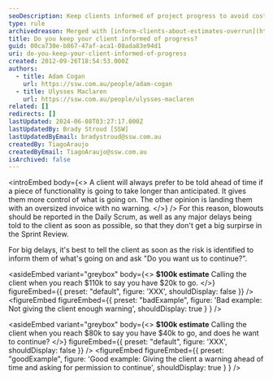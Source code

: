 ```yaml
---
seoDescription: Keep clients informed of project progress to avoid costly surprises and ensure a smoother experience.
type: rule
archivedreason: Merged with [inform-clients-about-estimates-overrun](https://www.ssw.com.au/rules/inform-clients-about-estimates-overrun)
title: Do you keep your client informed of progress?
guid: 00ca730e-b867-47af-aca1-08ada83e94d1
uri: do-you-keep-your-client-informed-of-progress
created: 2012-09-26T18:54:53.000Z
authors:
  - title: Adam Cogan
    url: https://ssw.com.au/people/adam-cogan
  - title: Ulysses Maclaren
    url: https://ssw.com.au/people/ulysses-maclaren
related: []
redirects: []
lastUpdated: 2024-06-08T03:27:17.000Z
lastUpdatedBy: Brady Stroud [SSW]
lastUpdatedByEmail: bradystroud@ssw.com.au
createdBy: TiagoAraujo
createdByEmail: TiagoAraujo@ssw.com.au
isArchived: false
---
```


<introEmbed
  body={<>
A client will always prefer to be told ahead of time if a piece of functionality is going to take longer than anticipated. It gives them more control of what is going on. The other opinion is landing them with an oversized invoice with no warning.
  </>}
/>
For this reason, blowouts should be reported in the Daily Scrum, as well as any major delays being told to the client as soon as possible, so that they don't get a big surpirse in the Sprint Review.

For big delays, it's best to tell the client as soon as the risk is identified to inform them of what's going on and ask "Do you want us to continue?".

<asideEmbed
  variant="greybox"
  body={<>
    **$100k estimate**
Calling the client when you reach $110k to say you have $20k to go.
  </>}
  figureEmbed={{
    preset: "default",
    figure: 'XXX',
    shouldDisplay: false
  }}
/>
<figureEmbed figureEmbed={{
  preset: "badExample",
  figure: 'Bad example: Not giving the client enough warning',
  shouldDisplay: true
} } />


<asideEmbed
  variant="greybox"
  body={<>
    **$100k estimate**
Calling the client when you reach $80k to say you have $40k to go, and does he want to continue?
  </>}
  figureEmbed={{
    preset: "default",
    figure: 'XXX',
    shouldDisplay: false
  }}
/>
<figureEmbed figureEmbed={{
  preset: "goodExample",
  figure: 'Good example: Giving the client a warning ahead of time and asking for permission to continue',
  shouldDisplay: true
} } />
